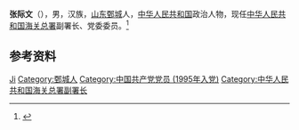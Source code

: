 '''张际文'''（{{bd|1964年|3月|}}），男，汉族，[[山东|山东]][[鄄城|鄄城]]人，[[中华人民共和国|中华人民共和国]]政治人物，现任[[中华人民共和国海关总署|中华人民共和国海关总署]]副署长、党委委员。<ref>{{Cite web|title=张际文|url=http://www.customs.gov.cn/customs/302249/hgzssldzj/302340/zjw/grjl/index.html|accessdate=2020-09-09|work=中华人民共和国海关总署}}</ref>

== 参考资料 ==
{{reflist}}

{{中国人物小作品}}

{{Authority control}}
{{DEFAULTSORT:Zhang张}}
[[Category:张姓|Ji]]
[[Category:鄄城人|Category:鄄城人]]
[[Category:中国共产党党员_(1995年入党)|Category:中国共产党党员 (1995年入党)]]
[[Category:中华人民共和国海关总署副署长|Category:中华人民共和国海关总署副署长]]